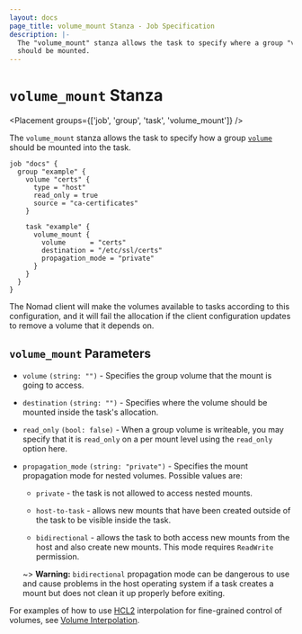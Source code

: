 ```yaml
---
layout: docs
page_title: volume_mount Stanza - Job Specification
description: |-
  The "volume_mount" stanza allows the task to specify where a group "volume"
  should be mounted.
---
```


# `volume_mount` Stanza

<Placement groups={['job', 'group', 'task', 'volume_mount']} />

The `volume_mount` stanza allows the task to specify how a group
[`volume`][volume] should be mounted into the task.

```hcl
job "docs" {
  group "example" {
    volume "certs" {
      type = "host"
      read_only = true
      source = "ca-certificates"
    }

    task "example" {
      volume_mount {
        volume      = "certs"
        destination = "/etc/ssl/certs"
        propagation_mode = "private"
      }
    }
  }
}
```

The Nomad client will make the volumes available to tasks according to this
configuration, and it will fail the allocation if the client configuration
updates to remove a volume that it depends on.

## `volume_mount` Parameters

- `volume` `(string: "")` - Specifies the group volume that the mount is going
  to access.

- `destination` `(string: "")` - Specifies where the volume should be mounted
  inside the task's allocation.

- `read_only` `(bool: false)` - When a group volume is writeable, you may
  specify that it is `read_only` on a per mount level using the `read_only`
  option here.

- `propagation_mode` `(string: "private")` - Specifies the mount propagation
  mode for nested volumes. Possible values are:

    - `private` - the task is not allowed to access nested mounts.

    - `host-to-task` - allows new mounts that have been created outside of the
    task to be visible inside the task.

    - `bidirectional` - allows the task to both access new mounts from the host
    and also create new mounts. This mode requires `ReadWrite` permission.

    ~> **Warning:** `bidirectional` propagation mode can be dangerous to use
    and cause problems in the host operating system if a task creates a mount
    but does not clean it up properly before exiting.

For examples of how to use [HCL2] interpolation for fine-grained control of
volumes, see [Volume Interpolation].

[volume]: /nomad/docs/job-specification/volume 'Nomad volume Job Specification'
[volume interpolation]: /nomad/docs/job-specification/volume#volume-interpolation
[hcl2]: /nomad/docs/job-specification/hcl2
